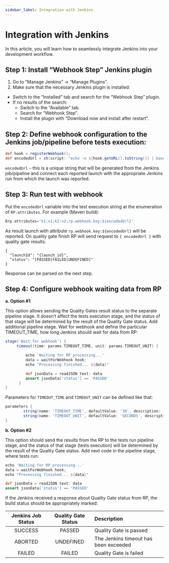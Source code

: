 ```yaml
---
sidebar_label: Integration with Jenkins
---
```


# Integration with Jenkins

In this article, you will learn how to seamlessly integrate Jenkins into your development workflow.

## Step 1: Install “Webhook Step” Jenkins plugin

1. Go to “Manage Jenkins” -> “Manage Plugins”.
2. Make sure that the necessary Jenkins plugin is installed:

* Switch to the “Installed” tab and search for the “Webhook Step” plugin.
* If no results of the search:
   * Switch to the “Available” tab.
   * Search for “Webhook Step”.
   * Install the plugin with “Download now and install after restart”.

## Step 2: Define webhook configuration to the Jenkins job/pipeline before tests execution:

```groovy
def hook = registerWebhook();
def encodedUrl = sh(script: "echo -n ${hook.getURL().toString()} | base64 -w 0", returnStdout: true)
```

```encodedUrl``` – this is a unique string that will be generated from the Jenkins job/pipeline and connect each reported launch with the appropriate Jenkins run from which the launch was reported.

## Step 3: Run test with webhook

Put the ```encodedUrl``` variable into the test execution string at the enumeration of ```RP.attributes```. For example (Maven build):

```groovy
Drp.attributes='k1:v1;k2:v2;rp.webhook.key:${encodedUrl}'
```

As result launch with attribute ```rp.webhook.key:${encodedUrl}``` will be reported. On quality gate finish RP will send request to ```{ encodedUrl }``` with quality gate results:

```
{
  "launchId": "{launch_id}",
  "status": "[PASSED|FAILED|UNDEFINED]"
}
```

Response can be parsed on the next step.

## Step 4: Configure webhook waiting data from RP

**a. Option #1**

This option allows sending the Quality Gates result status to the separate pipeline stage. It doesn’t affect the tests execution stage, and the status of that stage will be determined by the result of the Quality Gate status.
Add additional pipeline stage. Wait for webhook and define the particular TIMEOUT_TIME, how long Jenkins should wait for data from RP:

```groovy
stage('Wait for webhook') {
     timeout(time: params.TIMEOUT_TIME, unit: params.TIMEOUT_UNIT) {

         echo 'Waiting for RP processing...'
         data = waitForWebhook hook;
         echo "Processing finished... ${data}"

         def jsonData = readJSON text: data
         assert jsonData['status'] == 'PASSED' 
      }
}
```

Parameters for ```TIMEOUT_TIME``` and ```TIMEOUT_UNIT``` can be defined like that:

```groovy
parameters {
        string(name: 'TIMEOUT_TIME', defaultValue: '30', description: '')
        string(name: 'TIMEOUT_UNIT', defaultValue: 'SECONDS', description: '')
}
```

**b. Option #2**

This option should send the results from the RP to the tests run pipeline stage, and the status of that stage (tests execution) will be determined by the result of the Quality Gate status.
Add next code in the pipeline stage, where tests run:

```groovy
echo 'Waiting for RP processing...'
data = waitForWebhook hook;
echo "Processing finished... ${data}"

def jsonData = readJSON text: data
assert jsonData['status'] == 'PASSED'
```

If the Jenkins received a response about Quality Gate status from RP, the build status should be appropriately marked:

| Jenkins Job Status | Quality Gate Status | Description              |
| :----:      |    :----:   | :---                                    |
| SUCCESS     | PASSED      | Quality Gate is passed                  |
| ABORTED	    | UNDEFINED   | The Jenkins timeout has been exceeded   |
| FAILED      | FAILED      | Quality Gate is failed                  |		
	

<MediaViewer src="https://youtu.be/W7BBhni9ANU" alt="Quality Gates in CI/CD and our continuous testing platform" type="video" />
